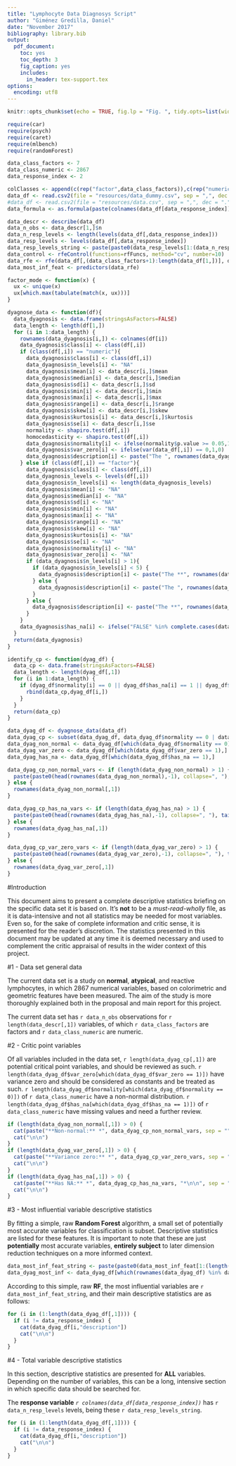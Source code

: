 ```yaml
---
title: "Lymphocyte Data Diagnosys Script"
author: "Giménez Gredilla, Daniel"
date: "November 2017"
bibliography: library.bib
output:
  pdf_document: 
    toc: yes
    toc_depth: 3
    fig_caption: yes
    includes:  
      in_header: tex-support.tex
options:
  encoding: utf8
---
```


```r
knitr::opts_chunk$set(echo = TRUE, fig.lp = "Fig. ", tidy.opts=list(width.cutoff=60),tidy=TRUE, cache = TRUE, fig.width=12, fig.height=4, comment = NULL, out.height='200px', dpi=200, fig.pos = 'h', out.extra = '')
```

```r
require(car)
require(psych)
require(caret)
require(mlbench)
require(randomForest)
```

```r
data_class_factors <- 7
data_class_numeric <- 2867
data_response_index <- 2
```

```r
colClasses <- append(c(rep("factor",data_class_factors)),c(rep("numeric",data_class_numeric)))
data_df <- read.csv2(file = "resources/data_dummy.csv", sep = ",", dec = ".", colClasses = colClasses, stringsAsFactors = FALSE)
#data_df <- read.csv2(file = "resources/data.csv", sep = ",", dec = ".", colClasses = colClasses, stringsAsFactors = FALSE)
data_formula <- as.formula(paste(colnames(data_df[data_response_index]), "~", paste(colnames(data_df)[-(1:data_class_factors)], collapse=" + ")))
```

```r
data_descr <- describe(data_df)
data_n_obs <- data_descr[1,]$n
data_n_resp_levels <- length(levels(data_df[,data_response_index]))
data_resp_levels <- levels(data_df[,data_response_index])
data_resp_levels_string <- paste(paste0(data_resp_levels[1:(data_n_resp_levels-1)], collapse=", "), tail(data_resp_levels, n=1), sep=" and ")
data_control <- rfeControl(functions=rfFuncs, method="cv", number=10)
data_rfe <- rfe(data_df[,(data_class_factors+1):length(data_df[1,])], data_df[,data_response_index], sizes = c(1:20), metric = "Accuracy", maximize = TRUE, rfeControl = data_control)
data_most_inf_feat <- predictors(data_rfe)
```

```r
factor_mode <- function(x) {
  ux <- unique(x)
  ux[which.max(tabulate(match(x, ux)))]
}

dyagnose_data <- function(df){
  data_dyagnosis <- data.frame(stringsAsFactors=FALSE)
  data_length <- length(df[1,])
  for (i in 1:data_length) {
    rownames(data_dyagnosis[i,]) <- colnames(df[i])
    data_dyagnosis$class[i] <- class(df[,i])
    if (class(df[,i]) == "numeric"){
      data_dyagnosis$class[i] <- class(df[,i])
      data_dyagnosis$n_levels[i] <- "NA"
      data_dyagnosis$mean[i] <- data_descr[i,]$mean
      data_dyagnosis$median[i] <- data_descr[i,]$median
      data_dyagnosis$sd[i] <- data_descr[i,]$sd
      data_dyagnosis$min[i] <- data_descr[i,]$min
      data_dyagnosis$max[i] <- data_descr[i,]$max
      data_dyagnosis$range[i] <- data_descr[i,]$range
      data_dyagnosis$skew[i] <- data_descr[i,]$skew
      data_dyagnosis$kurtosis[i] <- data_descr[i,]$kurtosis
      data_dyagnosis$se[i] <- data_descr[i,]$se
      normality <- shapiro.test(df[,i])
      homocedasticity <- shapiro.test(df[,i])
      data_dyagnosis$normality[i] <- ifelse(normality$p.value >= 0.05,1,0)
      data_dyagnosis$var_zero[i] <- ifelse(var(data_df[,i]) == 0,1,0)
      data_dyagnosis$description[i] <- paste("The ", rownames(data_dyagnosis[i,]), " variable is a numeric variable with the following descriptive statistics: mean = ", data_dyagnosis$mean[i], ", median = ", data_dyagnosis$median[i], ", standard deviation = ", data_dyagnosis$sd[i], ", min value = ", data_dyagnosis$min[i], ", max value = ", data_dyagnosis$max[i], ", which accounts for range = ", data_dyagnosis$range[i], ". It has a skew of ", data_dyagnosis$skew[i], ", a kurtosis of ", data_dyagnosis$kurtosis[i], ", and a standard error of ", data_dyagnosis$se[i], ".", sep = "")
    } else if (class(df[,i]) == "factor"){
      data_dyagnosis$class[i] <- class(df[,i])
      data_dyagnosis_levels <- levels(df[,i])
      data_dyagnosis$n_levels[i] <- length(data_dyagnosis_levels)
      data_dyagnosis$mean[i] <- "NA"
      data_dyagnosis$median[i] <- "NA"
      data_dyagnosis$sd[i] <- "NA"
      data_dyagnosis$min[i] <- "NA"
      data_dyagnosis$max[i] <- "NA"
      data_dyagnosis$range[i] <- "NA"
      data_dyagnosis$skew[i] <- "NA"
      data_dyagnosis$kurtosis[i] <- "NA"
      data_dyagnosis$se[i] <- "NA"
      data_dyagnosis$normality[i] <- "NA"
      data_dyagnosis$var_zero[i] <- "NA"
      if (data_dyagnosis$n_levels[i] > 1){
        if (data_dyagnosis$n_levels[i] < 5) {
          data_dyagnosis$description[i] <- paste("The **", rownames(data_dyagnosis[i,]), "** variable is a factor variable with ", data_dyagnosis$n_levels[i], " levels, being these ", paste(paste0(data_dyagnosis_levels[1:(data_dyagnosis$n_levels[i]-1)], collapse=", "), tail(data_dyagnosis_levels, n=1), sep=" and "), ". The mode is ", factor_mode(df[,i]), " with ", table(df[,i])[names(table(df[,i])) == factor_mode(df[,i])]," occurrences.", sep = "")
        } else {
          data_dyagnosis$description[i] <- paste("The ", rownames(data_dyagnosis[i,]), " variable is a factor variable with ", data_dyagnosis$n_levels[i], " levels, being these ", paste(data_dyagnosis_levels[1:4], sep=", "), " and others (multiple or ordered levels, non-practical to enumerate). The mode is ", factor_mode(df[,i]), " with ", table(df[,i])[names(table(df[,i])) == factor_mode(df[,i])]," occurrences.", sep = "")
        }
      } else {
        data_dyagnosis$description[i] <- paste("The **", rownames(data_dyagnosis[i,]), "** variable is a factor variable with 1 level, being this ", data_dyagnosis_levels[1], ". As it's the only level for this factor, it is also the mode.", sep = "")
      }
    }
    data_dyagnosis$has_na[i] <- ifelse("FALSE" %in% complete.cases(data_df[,i]),1,0)
  }
  return(data_dyagnosis)
}

identify_cp <- function(dyag_df) {
  data_cp <- data.frame(stringsAsFactors=FALSE)
  data_length <- length(dyag_df[,1])
  for (i in 1:data_length) {
    if (dyag_df$normality[i] == 0 || dyag_df$has_na[i] == 1 || dyag_df$var_zero[i] == 1) {
      rbind(data_cp,dyag_df[i,]) 
    }
  }
  return(data_cp)
}

```
```r
data_dyag_df <- dyagnose_data(data_df)
data_dyag_cp <- subset(data_dyag_df, data_dyag_df$normality == 0 | data_dyag_df$has_na == 1 | data_dyag_df$var_zero == 1)
data_dyag_non_normal <- data_dyag_df[which(data_dyag_df$normality == 0),]
data_dyag_var_zero <- data_dyag_df[which(data_dyag_df$var_zero == 1),]
data_dyag_has_na <- data_dyag_df[which(data_dyag_df$has_na == 1),]

data_dyag_cp_non_normal_vars <- if (length(data_dyag_non_normal) > 1) {
  paste(paste0(head(rownames(data_dyag_non_normal),-1), collapse=", "), tail(rownames(data_dyag_non_normal),1), sep=" and ")
} else {
  rownames(data_dyag_non_normal[,1])
}

data_dyag_cp_has_na_vars <- if (length(data_dyag_has_na) > 1) {
  paste(paste0(head(rownames(data_dyag_has_na),-1), collapse=", "), tail(rownames(data_dyag_has_na),1), sep=" and ")
} else {
  rownames(data_dyag_has_na[,1])
}

data_dyag_cp_var_zero_vars <- if (length(data_dyag_var_zero) > 1) {
  paste(paste0(head(rownames(data_dyag_var_zero),-1), collapse=", "), tail(rownames(data_dyag_var_zero),1), sep=" and ")
} else {
  rownames(data_dyag_var_zero[,1])
}

```

#Introduction  

This document aims to present a complete descriptive statistics briefing on the specific data set it is based on. It's **not** to be a *must-read-wholly* file, as it is data-intensive and not all statistics may be needed for most variables. Even so, for the sake of complete information and critic sense, it is presented for the reader's discretion. The statistics presented in this document may be updated at any time it is deemed necessary and used to complement the critic appraisal of results in the wider context of this project.  

#1 - Data set general data

The current data set is a study on **normal**, **atypical**, and reactive lymphocytes, in which 2867 numerical variables, based on colorimetric and geometric features have been measured. The aim of the study is more thoroughly explained both in the proposal and main report for this project.  

The current data set has `r data_n_obs` observations for `r length(data_descr[,1])` variables, of which `r data_class_factors` are factors and `r data_class_numeric` are numeric.  

  

#2 - Critic point variables  

Of all variables included in the data set, `r length(data_dyag_cp[,1])` are potential critical point variables, and should be reviewed as such. `r length(data_dyag_df$var_zero[which(data_dyag_df$var_zero == 1)])` have variance zero and should be considered as constants and be treated as such. `r length(data_dyag_df$normality[which(data_dyag_df$normality == 0)])` of `r data_class_numeric` have a non-normal distribution. `r length(data_dyag_df$has_na[which(data_dyag_df$has_na == 1)])` of `r data_class_numeric` have missing values and need a further review.

```r
if (length(data_dyag_non_normal[,1]) > 0) {
  cat(paste("**Non-normal:** *", data_dyag_cp_non_normal_vars, sep = ""))
  cat("\n\n")
}
if (length(data_dyag_var_zero[,1]) > 0) {
  cat(paste("**Variance zero:** *", data_dyag_cp_var_zero_vars, sep = ""))
  cat("\n\n")
}
if (length(data_dyag_has_na[,1]) > 0) {
  cat(paste("**Has NA:** *", data_dyag_cp_has_na_vars, "*\n\n", sep = ""))
  cat("\n\n")
}
```

#3 - Most influential variable descriptive statistics

By fitting a simple, raw **Random Forest** algorithm, a small set of potentially most accurate variables for classification is subset. Descriptive statistics are listed for these features. It is important to note that these are just **potentially** most accurate variables, **entirely subject** to later dimension reduction techniques on a more informed context.  

```r
data_most_inf_feat_string <- paste(paste0(data_most_inf_feat[1:(length(data_most_inf_feat)-1)], collapse=", "), tail(data_most_inf_feat, n=1), sep=" and ")
data_dyag_most_inf <- data_dyag_df[which(rownames(data_dyag_df) %in% data_most_inf_feat),]
```

According to this simple, raw **RF**, the most influential variables are `r data_most_inf_feat_string`, and their main descriptive statistics are as follows:  

```r
for (i in (1:length(data_dyag_df[,1]))) {
  if (i != data_response_index) {
    cat(data_dyag_df[i,"description"])
    cat("\n\n")
  }
}
```

#4 - Total variable descriptive statistics  

In this section, descriptive statistics are presented for **ALL** variables. Depending on the number of variables, this can be a long, intensive section in which specific data should be searched for.  

The **response variable** *`r colnames(data_df[data_response_index])`* has `r data_n_resp_levels` levels, being these `r data_resp_levels_string`.

```r
for (i in (1:length(data_dyag_df[,1]))) {
  if (i != data_response_index) {
    cat(data_dyag_df[i,"description"])
    cat("\n\n")
  }
}
```

